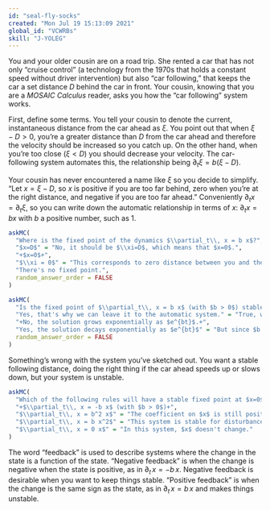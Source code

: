 ```yaml
---
id: "seal-fly-socks"
created: "Mon Jul 19 15:13:09 2021"
global_id: "VCWRBs" 
skill: "J-YOLEG"
---
```


You and your older cousin are on a road trip. She rented a car that has not only "cruise control" (a technology from the 1970s that holds a constant speed without driver intervention) but also "car following," that keeps the car a set distance $D$ behind the car in front. Your cousin, knowing that you are a *MOSAIC Calculus* reader, asks you how the "car following" system works.

First, define some terms. You tell your cousin to denote the current, instantaneous distance from the car ahead as $\xi$. You point out that when $\xi - D > 0$, you're a greater distance than $D$ from the car ahead and therefore the velocity should be increased so you catch up. On the other hand, when you're too close ($\xi < D$) you should decrease your velocity. The car-following system automates this, the relationship being  $\partial_t \xi = b (\xi - D)$.

Your cousin has never encountered a name like $\xi$ so you decide to simplify. "Let $x = \xi - D$, so $x$ is positive if you are too far behind, zero when you're at the right distance, and negative if you are too far ahead." Conveniently $\partial_t x = \partial_t \xi$, so you can write down the automatic relationship in terms of $x$:
$\partial_t x = b x$ with $b$ a positive number, such as 1.

```r
askMC(
  "Where is the fixed point of the dynamics $\\partial_t\\, x = b x$?",
  "$x=D$" = "No, it should be $\\xi=D$, which means that $x=0$.",
  "+$x=0$+",
  "$\\xi = 0$" = "This corresponds to zero distance between you and the car in front of you. Not what we want!",
  "There's no fixed point.",
  random_answer_order = FALSE
)
```

```r
askMC(
  "Is the fixed point of $\\partial_t\\, x = b x$ (with $b > 0$) stable?",
  "Yes, that's why we can leave it to the automatic system." = "True, we would want the automatic system to show stable fixed point behavior, but that's not what's happening here.",
  "+No, the solution grows exponentially as $e^{bt}$.+",
  "Yes, the solution decays exponentially as $e^{bt}$" = "But since $b > 0$, this wouldn't be exponential decay but growth.",
  random_answer_order = FALSE
)
```

Something's wrong with the system you've sketched out. You want a stable following distance, doing the right thing if the car ahead speeds up or slows down, but your system is unstable. 

```r
askMC(
  "Which of the following rules will have a stable fixed point at $x=0$?",
  "+$\\partial_t\\, x = -b x$ (with $b > 0$)+",
  "$\\partial_t\\, x = b^2 x$" = "The coefficient on $x$ is still positive, so this system is unstable.",
  "$\\partial_t\\, x = b x^2$" = "This system is stable for disturbances that make $x < 0$, but **unstable** for disturbances that make $x > 0$.",
  "$\\partial_t\\, x = 0 x$" = "In this system, $x$ doesn't change."
)
```

The word "feedback" is used to describe systems where the change in the state is a function of the state. "Negative feedback" is when the change is negative when the state is positive, as in $\partial_t\, x = -b\, x$. Negative feedback is desirable when you want to keep things stable. "Positive feedback" is when the change is the same sign as the state, as in $\partial_t\, x = b\, x$ and makes things unstable.

